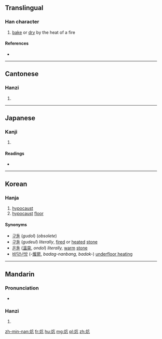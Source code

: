 ==Translingual==

===Han character===
{{Han char|rn=86|rad=火|as=04|sn=8|four=9081<sub>7</sub>|canj=火卜竹弓 (FYHN)}}

# [[bake]] or [[dry]] by the heat of a fire

====References====
* {{Han ref|kx=0667.200|dkj=18918|dj=1076.280|hdz=32193.030|uh=7095|ud=28821|bh=AAA1|bd=43681}}

----

==Cantonese==

===Hanzi===
{{yue-hanzi|jyut=kong3|y=kong3}}

# {{defn|lang=yue|sort=火04}}

----

==Japanese==

===Kanji===
{{ja-kanji|grade=|rs=火04}}

# {{defn|lang=ja|sort=火04}}

====Readings====
* {{ja-readings|on=[[こう]] (kō)|kun=[[あぶる]] (aburu)}}

----

==Korean==

===Hanja===
{{ko-hanja|hangeul=항|eumhun=|rv=hang|mr=hang|y=hang}}

# [[hypocaust]]
# [[hypocaust]] [[floor]]

====Synonyms====
* [[구돌]] (''gudol'') (''obsolete'')
* [[구들]] (''gudeul'') ''literally'', [[fire]]d or [[heat]]ed [[stone]]
* [[온돌]] ([[溫]][[突]], ''ondol'') ''literally,'' [[warm]] [[stone]]
* [[바닥]][[난방]] (-[[煖]][[房]], ''badag-nanbang, badak-'') [[underfloor heating]]

----

==Mandarin==

===Pronunciation===
* {{audio|Zh-kàng.ogg|Audio|lang=cmn}}

===Hanzi===
{{cmn-hanzi|pin=[[hāng]] ([[hang1]]), [[kàng]] ([[kang4]])|wg=hang<sup>1</sup>, k'ang<sup>4</sup>}}

# {{defn|lang=cmn|sort=火04}}

[[zh-min-nan:炕]]
[[fr:炕]]
[[hu:炕]]
[[mg:炕]]
[[pl:炕]]
[[zh:炕]]